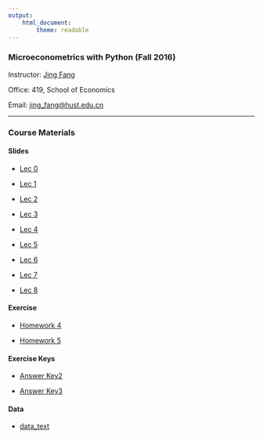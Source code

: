 ```yaml
---
output: 
    html_document:
        theme: readable
---
```


### Microeconometrics with Python (Fall 2016)

Instructor: [Jing Fang](http://bayeswhu.github.io)

Office: 419, School of Economics

Email: [jing_fang@hust.edu.cn](jing_fang@hust.edu.cn)

-----

### Course Materials

#### Slides

- [Lec 0](me/00.html)

- [Lec 1](me/01.html)

- [Lec 2](me/02.html)

- [Lec 3](me/03.html)

- [Lec 4](me/04.html)

- [Lec 5](me/05.html)

- [Lec 6](me/06.html)

- [Lec 7](me/07.html)

- [Lec 8](me/08.html)
    <!-- -->
    
#### Exercise

- [Homework 4](me/hw4.html)

- [Homework 5](me/hw5.html)

#### Exercise Keys

- [Answer Key2](me/answer_key2.html)

- [Answer Key3](me/answer_key3.html)

#### Data

- [data_text](me/data_text.zip)